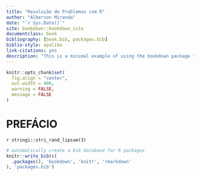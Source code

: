 ```yaml
--- 
title: "Resolução de Problemas com R"
author: "Alberson Miranda"
date: "`r Sys.Date()`"
site: bookdown::bookdown_site
documentclass: book
bibliography: [book.bib, packages.bib]
biblio-style: apalike
link-citations: yes
description: "This is a minimal example of using the bookdown package to write a book. The output format for this example is bookdown::gitbook."
---
```


```r

knitr::opts_chunk$set(
  fig.align = "center",
  out.width = 400,
  warning = FALSE,
  message = FALSE
)

```

# PREFÁCIO

`r stringi::stri_rand_lipsum(3)`

```r
# automatically create a bib database for R packages
knitr::write_bib(c(
  .packages(), 'bookdown', 'knitr', 'rmarkdown'
), 'packages.bib')
```
